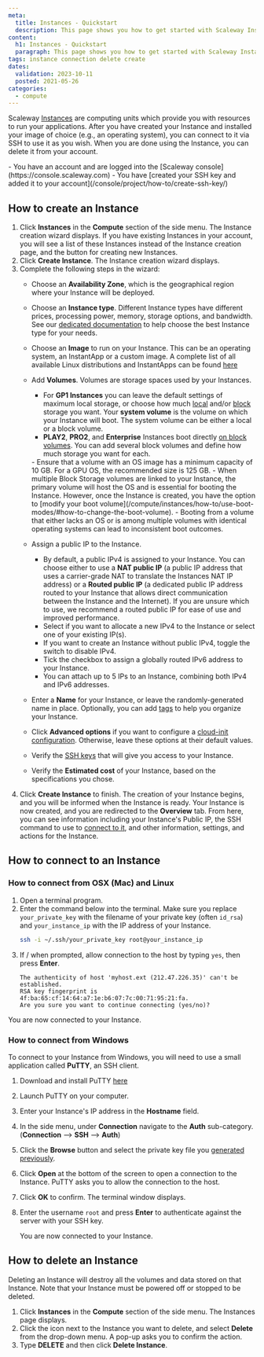 ```yaml
---
meta:
  title: Instances - Quickstart
  description: This page shows you how to get started with Scaleway Instances.
content:
  h1: Instances - Quickstart
  paragraph: This page shows you how to get started with Scaleway Instances.
tags: instance connection delete create 
dates:
  validation: 2023-10-11
  posted: 2021-05-26
categories:
  - compute
---
```


Scaleway [Instances](/compute/instances/concepts/#instance) are computing units which provide you with resources to run your applications. After you have created your Instance and installed your image of choice (e.g., an operating system), you can connect to it via SSH to use it as you wish. When you are done using the Instance, you can delete it from your account.

<Macro id="iam-requirements" />

<Message type="requirement">
  - You have an account and are logged into the [Scaleway console](https://console.scaleway.com)
  - You have [created your SSH key and added it to your account](/console/project/how-to/create-ssh-key/)
</Message>

## How to create an Instance

1. Click **Instances** in the **Compute** section of the side menu. The Instance creation wizard displays.
    <Message type="note">
      If you have existing Instances in your account, you will see a list of
      these Instances instead of the Instance creation page, and the <Icon name="plus" />
      button for creating new Instances.
    </Message>
2. Click **Create Instance**. The Instance creation wizard displays.
3. Complete the following steps in the wizard: 
    - Choose an **Availability Zone**, which is the geographical region where your Instance will be deployed.
    - Choose an **Instance type**. Different Instance types have different prices, processing power, memory, storage options, and bandwidth. See our [dedicated documentation](/compute/instances/reference-content/choosing-instance-type/) to help choose the best Instance type for your needs.
    - Choose an **Image** to run on your Instance. This can be an operating system, an InstantApp or a custom image. A complete list of all available Linux distributions and InstantApps can be found [here](https://www.scaleway.com/en/imagehub/)
    - Add **Volumes**. Volumes are storage spaces used by your Instances. 
      - For **GP1 Instances** you can leave the default settings of maximum local storage, or choose how much [local](/compute/instances/concepts/#local-volumes) and/or [block](/compute/instances/concepts/#block-volumes) storage you want. Your **system volume** is the volume on which your Instance will boot. The system volume can be either a local or a block volume.
      - **PLAY2**, **PRO2**, and **Enterprise** Instances boot directly [on block volumes](/compute/instances/concepts/#boot-on-block). You can add several block volumes and define how much storage you want for each. 

      <Message type="important">
        - Ensure that a volume with an OS image has a minimum capacity of 10 GB. For a GPU OS, the recommended size is 125 GB.
        - When multiple Block Storage volumes are linked to your Instance, the primary volume will host the OS and is essential for booting the Instance. However, once the Instance is created, you have the option to [modify your boot volume](/compute/instances/how-to/use-boot-modes/#how-to-change-the-boot-volume).
        - Booting from a volume that either lacks an OS or is among multiple volumes with identical operating systems can lead to inconsistent boot outcomes.
      </Message>
    - Assign a public IP to the Instance.
        - By default, a public IPv4 is assigned to your Instance. You can choose either to use a **NAT public IP** (a public IP address that uses a carrier-grade NAT to translate the Instances NAT IP address) or a **Routed public IP** (a dedicated public IP address routed to your Instance that allows direct communication between the Instance and the Internet). If you are unsure which to use, we recommend a routed public IP for ease of use and improved performance.
        - Select if you want to allocate a new IPv4 to the Instance or select one of your existing IP(s).
        - If you want to create an Instance without public IPv4, toggle the switch to disable IPv4.
        - Tick the checkbox to assign a globally routed IPv6 address to your Instance.
        - You can attach up to 5 IPs to an Instance, combining both IPv4 and IPv6 addresses. 
    - Enter a **Name** for your Instance, or leave the randomly-generated name in place. Optionally, you can add [tags](/compute/instances/concepts/#tags) to help you organize your Instance. 
    - Click **Advanced options** if you want to configure a [cloud-init configuration](/compute/instances/concepts/#cloud-init). Otherwise, leave these options at their default values. 
    - Verify the [SSH keys](/console/account/concepts/#ssh-key) that will give you access to your Instance.

    - Verify the **Estimated cost** of your Instance, based on the specifications you chose.
4. Click **Create Instance** to finish. The creation of your Instance begins, and you will be informed when the Instance is ready.
    Your Instance is now created, and you are redirected to the **Overview** tab. From here, you can see information including your Instance's Public IP, the SSH command to use to [connect to it](/compute/instances/quickstart/#how-to-connect-to-an-instance), and other information, settings, and actions for the Instance.


## How to connect to an Instance

### How to connect from OSX (Mac) and Linux

1. Open a terminal program.
2. Enter the command below into the terminal. Make sure you replace `your_private_key` with the filename of your private key (often `id_rsa`) and `your_instance_ip` with the IP address of your Instance.
    ```sh
    ssh -i ~/.ssh/your_private_key root@your_instance_ip
    ```
3. If / when prompted, allow connection to the host by typing `yes`, then press **Enter**.
    ```
    The authenticity of host 'myhost.ext (212.47.226.35)' can't be established.
    RSA key fingerprint is 4f:ba:65:cf:14:64:a7:1e:b6:07:7c:00:71:95:21:fa.
    Are you sure you want to continue connecting (yes/no)?
    ```

You are now connected to your Instance.

### How to connect from Windows

To connect to your Instance from Windows, you will need to use a small application called **PuTTY**, an SSH client.

1. Download and install PuTTY [here](https://www.chiark.greenend.org.uk/~sgtatham/putty/latest.html)
2. Launch PuTTY on your computer.
3. Enter your Instance's IP address in the **Hostname** field.
4. In the side menu, under **Connection** navigate to the **Auth** sub-category. (**Connection** --> **SSH** --> **Auth**)
5. Click the **Browse** button and select the private key file you [generated previously](/console/project/how-to/create-ssh-key/).
6. Click **Open** at the bottom of the screen to open a connection to the Instance. PuTTY asks you to allow the connection to the host.
7. Click **OK** to confirm. The terminal window displays.
8. Enter the username `root` and press **Enter** to authenticate against the server with your SSH key.

    You are now connected to your Instance.


## How to delete an Instance

<Message type="important">
  Deleting an Instance will destroy all the volumes and data stored on that Instance. Note that your Instance must be powered off or stopped to be deleted.
</Message>

1. Click **Instances** in the **Compute** section of the side menu. The Instances page displays.
2. Click the <Icon name="more" /> icon next to the Instance you want to delete, and select **Delete** from the drop-down menu. A pop-up asks you to confirm the action.
3. Type **DELETE** and then click **Delete Instance**.

